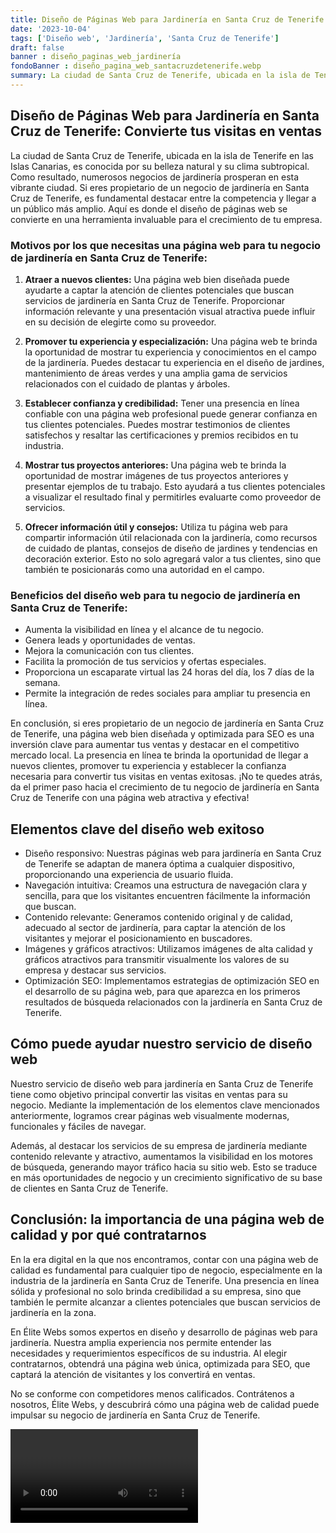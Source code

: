 ```yaml
---
title: Diseño de Páginas Web para Jardinería en Santa Cruz de Tenerife
date: '2023-10-04'
tags: ['Diseño web', 'Jardinería', 'Santa Cruz de Tenerife']
draft: false
banner : diseño_paginas_web_jardinería
fondoBanner : diseño_pagina_web_santacruzdetenerife.webp
summary: La ciudad de Santa Cruz de Tenerife, ubicada en la isla de Tenerife en las Islas Canarias, es conocida por su belleza natural y su clima subtropical. Como resultado, numerosos negocios de jardinería prosperan en esta vibrante ciudad. Si eres propietario de un negocio de jardinería en Santa Cruz de Tenerife, es fundamental destacar entre la competencia y llegar a un público más amplio. Aquí es donde el diseño de páginas web se convierte en una herramienta invaluable para el crecimiento de tu empresa.
---
```


## Diseño de Páginas Web para Jardinería en Santa Cruz de Tenerife: Convierte tus visitas en ventas

La ciudad de Santa Cruz de Tenerife, ubicada en la isla de Tenerife en las Islas Canarias, es conocida por su belleza natural y su clima subtropical. Como resultado, numerosos negocios de jardinería prosperan en esta vibrante ciudad. Si eres propietario de un negocio de jardinería en Santa Cruz de Tenerife, es fundamental destacar entre la competencia y llegar a un público más amplio. Aquí es donde el diseño de páginas web se convierte en una herramienta invaluable para el crecimiento de tu empresa.

### Motivos por los que necesitas una página web para tu negocio de jardinería en Santa Cruz de Tenerife:

1. **Atraer a nuevos clientes:** Una página web bien diseñada puede ayudarte a captar la atención de clientes potenciales que buscan servicios de jardinería en Santa Cruz de Tenerife. Proporcionar información relevante y una presentación visual atractiva puede influir en su decisión de elegirte como su proveedor.

2. **Promover tu experiencia y especialización:** Una página web te brinda la oportunidad de mostrar tu experiencia y conocimientos en el campo de la jardinería. Puedes destacar tu experiencia en el diseño de jardines, mantenimiento de áreas verdes y una amplia gama de servicios relacionados con el cuidado de plantas y árboles.

3. **Establecer confianza y credibilidad:** Tener una presencia en línea confiable con una página web profesional puede generar confianza en tus clientes potenciales. Puedes mostrar testimonios de clientes satisfechos y resaltar las certificaciones y premios recibidos en tu industria.

4. **Mostrar tus proyectos anteriores:** Una página web te brinda la oportunidad de mostrar imágenes de tus proyectos anteriores y presentar ejemplos de tu trabajo. Esto ayudará a tus clientes potenciales a visualizar el resultado final y permitirles evaluarte como proveedor de servicios.

5. **Ofrecer información útil y consejos:** Utiliza tu página web para compartir información útil relacionada con la jardinería, como recursos de cuidado de plantas, consejos de diseño de jardines y tendencias en decoración exterior. Esto no solo agregará valor a tus clientes, sino que también te posicionarás como una autoridad en el campo.

### Beneficios del diseño web para tu negocio de jardinería en Santa Cruz de Tenerife:

  - Aumenta la visibilidad en línea y el alcance de tu negocio.
  - Genera leads y oportunidades de ventas.
  - Mejora la comunicación con tus clientes.
  - Facilita la promoción de tus servicios y ofertas especiales.
  - Proporciona un escaparate virtual las 24 horas del día, los 7 días de la semana.
  - Permite la integración de redes sociales para ampliar tu presencia en línea.

En conclusión, si eres propietario de un negocio de jardinería en Santa Cruz de Tenerife, una página web bien diseñada y optimizada para SEO es una inversión clave para aumentar tus ventas y destacar en el competitivo mercado local. La presencia en línea te brinda la oportunidad de llegar a nuevos clientes, promover tu experiencia y establecer la confianza necesaria para convertir tus visitas en ventas exitosas. ¡No te quedes atrás, da el primer paso hacia el crecimiento de tu negocio de jardinería en Santa Cruz de Tenerife con una página web atractiva y efectiva!

<GifSeo />

<Cta />

## Elementos clave del diseño web exitoso

- Diseño responsivo: Nuestras páginas web para jardinería en Santa Cruz de Tenerife se adaptan de manera óptima a cualquier dispositivo, proporcionando una experiencia de usuario fluida.
- Navegación intuitiva: Creamos una estructura de navegación clara y sencilla, para que los visitantes encuentren fácilmente la información que buscan.
- Contenido relevante: Generamos contenido original y de calidad, adecuado al sector de jardinería, para captar la atención de los visitantes y mejorar el posicionamiento en buscadores.
- Imágenes y gráficos atractivos: Utilizamos imágenes de alta calidad y gráficos atractivos para transmitir visualmente los valores de su empresa y destacar sus servicios.
- Optimización SEO: Implementamos estrategias de optimización SEO en el desarrollo de su página web, para que aparezca en los primeros resultados de búsqueda relacionados con la jardinería en Santa Cruz de Tenerife.

## Cómo puede ayudar nuestro servicio de diseño web

Nuestro servicio de diseño web para jardinería en Santa Cruz de Tenerife tiene como objetivo principal convertir las visitas en ventas para su negocio. Mediante la implementación de los elementos clave mencionados anteriormente, logramos crear páginas web visualmente modernas, funcionales y fáciles de navegar.

Además, al destacar los servicios de su empresa de jardinería mediante contenido relevante y atractivo, aumentamos la visibilidad en los motores de búsqueda, generando mayor tráfico hacia su sitio web. Esto se traduce en más oportunidades de negocio y un crecimiento significativo de su base de clientes en Santa Cruz de Tenerife.

## Conclusión: la importancia de una página web de calidad y por qué contratarnos

En la era digital en la que nos encontramos, contar con una página web de calidad es fundamental para cualquier tipo de negocio, especialmente en la industria de la jardinería en Santa Cruz de Tenerife. Una presencia en línea sólida y profesional no solo brinda credibilidad a su empresa, sino que también le permite alcanzar a clientes potenciales que buscan servicios de jardinería en la zona.

En Élite Webs somos expertos en diseño y desarrollo de páginas web para jardinería. Nuestra amplia experiencia nos permite entender las necesidades y requerimientos específicos de su industria. Al elegir contratarnos, obtendrá una página web única, optimizada para SEO, que captará la atención de visitantes y los convertirá en ventas.

No se conforme con competidores menos calificados. Contrátenos a nosotros, Élite Webs, y descubrirá cómo una página web de calidad puede impulsar su negocio de jardinería en Santa Cruz de Tenerife.

<Video />

<CtaBot job='Jardinería' city='Santa Cruz de Tenerife'/>

<Gmaps query='Santa Cruz de Tenerife+españa+maps' />